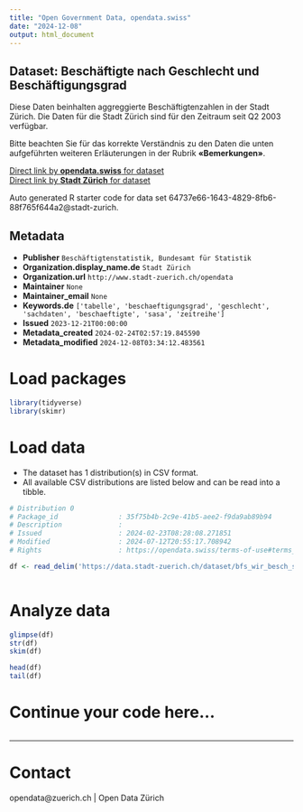 ```yaml
---
title: "Open Government Data, opendata.swiss"
date: "2024-12-08"
output: html_document
---
```


## Dataset: Beschäftigte nach Geschlecht und Beschäftigungsgrad


Diese Daten beinhalten aggreggierte Beschäftigtenzahlen in der Stadt Zürich. Die Daten für die Stadt Zürich sind für den Zeitraum seit Q2 2003 verfügbar.

Bitte beachten Sie für das korrekte Verständnis zu den Daten die unten aufgeführten weiteren Erläuterungen in der Rubrik **«Bemerkungen»**.



[Direct link by **opendata.swiss** for dataset](https://opendata.swiss/de/dataset/beschaftigte-und-vollzeitaquivalente-nach-geschlecht-und-beschaftigungsgrad-seit-q2-2003)<br>
[Direct link by **Stadt Zürich** for dataset](https://data.stadt-zuerich.ch/dataset/bfs_wir_besch_sex_bg_jahr_od4005)

Auto generated R starter code for data set 64737e66-1643-4829-8fb6-88f765f644a2@stadt-zurich.

## Metadata

- **Publisher** `Beschäftigtenstatistik, Bundesamt für Statistik`
- **Organization.display_name.de** `Stadt Zürich`
- **Organization.url** `http://www.stadt-zuerich.ch/opendata`
- **Maintainer** `None`
- **Maintainer_email** `None`
- **Keywords.de** `['tabelle', 'beschaeftigungsgrad', 'geschlecht', 'sachdaten', 'beschaeftigte', 'sasa', 'zeitreihe']`
- **Issued** `2023-12-21T00:00:00`
- **Metadata_created** `2024-02-24T02:57:19.845590`
- **Metadata_modified** `2024-12-08T03:34:12.483561`


# Load packages

```r

library(tidyverse)
library(skimr)

```

# Load data

-   The dataset has 1 distribution(s) in CSV format.
-   All available CSV distributions are listed below and can be read into a tibble.

```r

# Distribution 0
# Package_id               : 35f75b4b-2c9e-41b5-aee2-f9da9ab89b94
# Description              : 
# Issued                   : 2024-02-23T08:28:08.271851
# Modified                 : 2024-07-12T20:55:17.708942
# Rights                   : https://opendata.swiss/terms-of-use#terms_open

df <- read_delim('https://data.stadt-zuerich.ch/dataset/bfs_wir_besch_sex_bg_jahr_od4005/download/WIR400OD4005.csv')



```

# Analyze data

```r

glimpse(df)
str(df)
skim(df)

head(df)
tail(df)

```

# Continue your code here...

```r

```

------------------------------------------------------------------------

# Contact

opendata@zuerich.ch | Open Data Zürich
